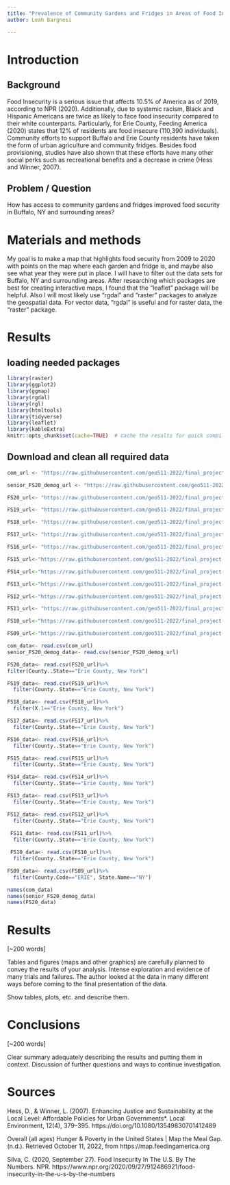 ```yaml
---
title: "Prevalence of Community Gardens and Fridges in Areas of Food Insecurity in Buffalo, NY"
author: Leah Bargnesi

---
```


# Introduction

## Background
Food Insecurity is a serious issue that affects 10.5% of America as of 2019, according to NPR (2020). Additionally, due to systemic racism, Black and Hispanic Americans are twice as likely to face food insecurity compared to their white counterparts. Particularly, for Erie County, Feeding America (2020) states that 12% of residents are food insecure (110,390 individuals). Community efforts to support Buffalo and Erie County residents have taken the form of urban agriculture and community fridges. Besides food provisioning, studies have also shown that these efforts have many other social perks such as recreational benefits and a decrease in crime (Hess and Winner, 2007).

## Problem / Question

How has access to community gardens and fridges improved food security in Buffalo, NY and surrounding areas?

# Materials and methods

My goal is to  make a map that highlights food security from 2009 to 2020 with points on the map where each garden and fridge is, and maybe also see what year they were put in place. I will have to filter out the data sets for Buffalo, NY and surrounding areas. After researching which packages are best for creating interactive maps, I found that the "leaflet" package will be helpful. Also I will most likely use "rgdal" and "raster" packages to analyze the geospatial data. For vector data, "rgdal" is useful and for raster data, the "raster" package. 

# Results
## loading needed packages
```r
library(raster)
library(ggplot2)
library(ggmap)
library(rgdal)
library(rgl)
library(htmltools)
library(tidyverse)
library(leaflet)
library(kableExtra)
knitr::opts_chunk$set(cache=TRUE)  # cache the results for quick compiling
```


## Download and clean all required data
```r

com_url <- "https://raw.githubusercontent.com/geo511-2022/final_project-LeahBargnesi/master/data/excel.csv"

senior_FS20_demog_url <- "https://raw.githubusercontent.com/geo511-2022/final_project-LeahBargnesi/master/data/State_of_Senior_Housing_Datasets%20(1)/State%20of%20Senior%20Hunger%20in%202020%20Demographic.csv"

FS20_url<- "https://raw.githubusercontent.com/geo511-2022/final_project-LeahBargnesi/master/data/Map_the_Meal_Gap_Data%20(1)/MMG2022_2020-2019Data_ToShare.csv"

FS19_url<- "https://raw.githubusercontent.com/geo511-2022/final_project-LeahBargnesi/master/data/Map_the_Meal_Gap_Data%20(1)/MMG2021_2019Data_ToShare.csv"

FS18_url<- "https://raw.githubusercontent.com/geo511-2022/final_project-LeahBargnesi/master/data/Map_the_Meal_Gap_Data%20(1)/MMG2020_2018Data_ToShare.csv"

FS17_url<- "https://raw.githubusercontent.com/geo511-2022/final_project-LeahBargnesi/master/data/Map_the_Meal_Gap_Data%20(1)/MMG2019_2017Data_ToShare.csv"

FS16_url<- "https://raw.githubusercontent.com/geo511-2022/final_project-LeahBargnesi/master/data/Map_the_Meal_Gap_Data%20(1)/MMG2018_2016Data_ToShare.csv"

FS15_url<-"https://raw.githubusercontent.com/geo511-2022/final_project-LeahBargnesi/master/data/Map_the_Meal_Gap_Data%20(1)/MMG2017_2015Data_ToShare.csv"

FS14_url<-"https://raw.githubusercontent.com/geo511-2022/final_project-LeahBargnesi/master/data/Map_the_Meal_Gap_Data%20(1)/MMG2016_2014Data_ToShare.csv"

FS13_url<-"https://raw.githubusercontent.com/geo511-2022/final_project-LeahBargnesi/master/data/Map_the_Meal_Gap_Data%20(1)/MMG2015_2013Data_ToShare.csv"

FS12_url<-"https://raw.githubusercontent.com/geo511-2022/final_project-LeahBargnesi/master/data/Map_the_Meal_Gap_Data%20(1)/MMG2014_2012Data_ToShare.csv"

FS11_url<- "https://raw.githubusercontent.com/geo511-2022/final_project-LeahBargnesi/master/data/Map_the_Meal_Gap_Data%20(1)/MMG2013_2011Data_ToShare.csv"

FS10_url<-"https://raw.githubusercontent.com/geo511-2022/final_project-LeahBargnesi/master/data/Map_the_Meal_Gap_Data%20(1)/MMG2012_2010Data_ToShare.csv"

FS09_url<-"https://raw.githubusercontent.com/geo511-2022/final_project-LeahBargnesi/master/data/Map_the_Meal_Gap_Data%20(1)/MMG2011_2009Data_ToShare.csv"

com_data<- read.csv(com_url)
senior_FS20_demog_data<- read.csv(senior_FS20_demog_url)

FS20_data<- read.csv(FS20_url)%>%
filter(County..State=="Erie County, New York")

FS19_data<- read.csv(FS19_url)%>%
  filter(County..State=="Erie County, New York")

FS18_data<- read.csv(FS18_url)%>%
  filter(X.1=="Erie County, New York")

FS17_data<- read.csv(FS17_url)%>%
  filter(County..State=="Erie County, New York")

FS16_data<- read.csv(FS16_url)%>%
  filter(County..State=="Erie County, New York")

FS15_data<- read.csv(FS15_url)%>%
  filter(County..State=="Erie County, New York")

FS14_data<- read.csv(FS14_url)%>%
  filter(County..State=="Erie County, New York")

FS13_data<- read.csv(FS13_url)%>%
  filter(County..State=="Erie County, New York")

FS12_data<- read.csv(FS12_url)%>%
  filter(County..State=="Erie County, New York")
 
 FS11_data<- read.csv(FS11_url)%>%
  filter(County..State=="Erie County, New York")

 FS10_data<- read.csv(FS10_url)%>%
  filter(County..State=="Erie County, New York")

FS09_data<- read.csv(FS09_url)%>%
  filter(County.Code=="ERIE", State.Name=="NY")

names(com_data)
names(senior_FS20_demog_data)
names(FS20_data)

```

# Results

[~200 words]

Tables and figures (maps and other graphics) are carefully planned to convey the results of your analysis. Intense exploration and evidence of many trials and failures. The author looked at the data in many different ways before coming to the final presentation of the data.

Show tables, plots, etc. and describe them.


# Conclusions

[~200 words]

Clear summary adequately describing the results and putting them in context. Discussion of further questions and ways to continue investigation.


# Sources

Hess, D., & Winner, L. (2007). Enhancing Justice and Sustainability at the Local Level: Affordable Policies for Urban Governments*. Local Environment, 12(4), 379–395. https://doi.org/10.1080/13549830701412489

Overall (all ages) Hunger & Poverty in the United States | Map the Meal Gap. (n.d.). Retrieved October 11, 2022, from https://map.feedingamerica.org

Silva, C. (2020, September 27). Food Insecurity In The U.S. By The Numbers. NPR. https://www.npr.org/2020/09/27/912486921/food-insecurity-in-the-u-s-by-the-numbers
